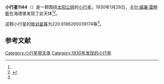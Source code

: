 {{Infobox planet
| bgcolour = #FFFFC0
| name = 1144 Oda
| symbol = 
| image = 
| caption = 
| discovery = yes
| discovery_ref = 
| discoverer = [[卡尔·威廉·雷睦斯|卡尔·威廉·雷睦斯]]
| discovery_site = [[海德堡|海德堡]] 
| discovered = 1930年1月28日
| designations = yes
| mp_name = 
| named_after = 
| alt_names = 1930 BJ/ 1959 CJ / 1967 EV
| mp_category = [[外小行星带|外小行星带]]
| orbit_ref = <ref name="a">[http://ssd.jpl.nasa.gov/sbdb.cgi?sstr=1144 1144 Oda] {{Wayback|url=http://ssd.jpl.nasa.gov/sbdb.cgi?sstr=1144 |date=20140830211032 }}，小行星數據庫瀏覽器（JPL Small-Body Database Browser）－[[美国国家航空航天局|美国国家航空航天局]]喷气推进实验室</ref>
| epoch = 2456400.5 (2013年4月18日更新)
| aphelion = {{convert|4.112362454471976|AU|km|3|abbr=on|lk=out}}
| perihelion = {{convert|3.393936837645335|AU|km|3|abbr=on}}
| semimajor = {{convert|3.753149646058656|AU|km|3|abbr=on}}
| eccentricity = 0.095709695
| period = 2655.780932 [[日|日]]<br />7.27[[儒略年|儒略年]]
| avg_speed = 
| inclination = 9.739497095832794
| asc_node = 156.7361909796632
| mean_anomaly = 
| arg_peri = 220.8188265039174
| satellites = 
| physical_characteristics = yes
| dimensions = 
| mass = 
| density = 
| surface_grav = 
| escape_velocity = 
| sidereal_day = 
| axial_tilt = 
| pole_ecliptic_lat = 
| pole_ecliptic_lon = 
| albedo = 
| temperatures= 
| temp_name1 = 
| mean_temp_1 = 
| max_temp_1 = 
| temp_name2 = 
| max_temp_2 = 
| spectral_type = 
| abs_magnitude = 220.8188265039174
}}

'''小行星1144'''（{{lang-en|1144 Oda}}）是一颗围绕[[太阳|太阳]][[公转|公转]]的[[小行星|小行星]]。1930年1月28日，[[卡尔·威廉·雷睦斯|卡尔·威廉·雷睦斯]]在海德堡发现了此天体<ref name="a" /><ref>{{cite news|title=小行星列表|url=http://cfa-www.harvard.edu/iau/lists/NumberedMPs.txt|accessdate=2013-07-08|newspaper=哈佛大学|archive-date=2008-05-17|archive-url=https://web.archive.org/web/20080517010638/http://cfa-www.harvard.edu/iau/lists/NumberedMPs.txt|dead-url=no}}</ref>。

这颗小行星的[[绝对星等|绝对星等]]为220.8188265039174等<ref name="a" />。

==参考文献==
{{reflist}}
{{Minor Planet Number|[[小行星1143|小行星1143]]|[[小行星1145|小行星1145]]}}

{{小天体}}

[[Category:小行星带天体|Category:小行星带天体]]
[[Category:1930年发现的小行星|Category:1930年发现的小行星]]

{{asteroid-stub}}